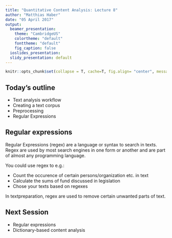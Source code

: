 ```yaml
---
title: "Quantitative Content Analysis: Lecture 8"
author: "Matthias Haber"
date: "05 April 2017"
output:
  beamer_presentation:
    theme: "CambridgeUS"
    colortheme: "default"
    fonttheme: "default"
    fig_caption: false
  ioslides_presentation:
  slidy_presentation: default
---
```


```r
knitr::opts_chunk$set(collapse = T, cache=T, fig.align= "center", message = F, warning = F)
```

## Today's outline

- Text analysis workflow
- Creating a text corpus
- Preprocessing
- Regular Expressions

## Regular expressions

Regular Expressions (regex) are a language or syntax to search in texts.
Regex are used by most search engines in one form or another and are part of almost any programming language.

You could use regex to e.g.:

- Count the occurence of certain persons/organization etc. in text
- Calculate the sums of fund discussed in legislation
- Chose your texts based on regexes

In textpreparation, regex are used to remove certain unwanted parts of text.



## Next Session

- Regular expressions
- Dictionary-based content analysis